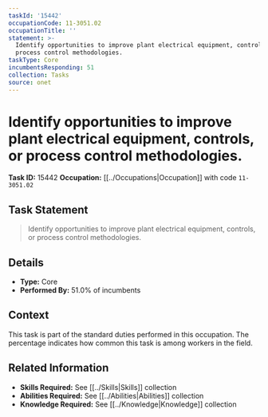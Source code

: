 ```yaml
---
taskId: '15442'
occupationCode: 11-3051.02
occupationTitle: ''
statement: >-
  Identify opportunities to improve plant electrical equipment, controls, or
  process control methodologies.
taskType: Core
incumbentsResponding: 51
collection: Tasks
source: onet
---
```

# Identify opportunities to improve plant electrical equipment, controls, or process control methodologies.

**Task ID:** 15442
**Occupation:** [[../Occupations|Occupation]] with code `11-3051.02`

## Task Statement

> Identify opportunities to improve plant electrical equipment, controls, or process control methodologies.

## Details

- **Type:** Core
- **Performed By:** 51.0% of incumbents

## Context

This task is part of the standard duties performed in this occupation. The percentage indicates how common this task is among workers in the field.

## Related Information

- **Skills Required:** See [[../Skills|Skills]] collection
- **Abilities Required:** See [[../Abilities|Abilities]] collection
- **Knowledge Required:** See [[../Knowledge|Knowledge]] collection
